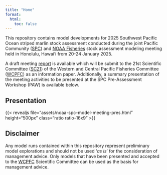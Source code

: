---
title: "Home"
format: 
  html:
    toc: false
---

This repository contains model developments for 2025 Southwest Pacific Ocean striped marlin stock assessment conducted during the joint Pacific Community ([SPC](https://fame.spc.int/key-work-areas/stock-assessment)) and [NOAA Fisheries](https://www.fisheries.noaa.gov/about/pacific-islands-fisheries-science-center) stock assessment modeling meeting held in Honolulu, Hawai'i from 20-24 January 2025.

A draft meeting [report](https://n-ducharmebarth-noaa.github.io/2025-swpo-mls-meeting/assets/noaa-spc-model-meeting-report.html) is available which will be submit to the 21st Scientific Committee ([SC21](https://meetings.wcpfc.int/meetings/sc21)) of the Western and Central Pacific Fisheries Committee ([WCPFC](https://www.wcpfc.int/)) as an information paper. Additionally, a summary presentation of the meeting activities to be presented at the SPC Pre-Assessment Workshop (PAW) is available below.

## Presentation

{{< revealjs file="assets/noaa-spc-model-meeting-pres.html" height="500px" class="ratio ratio-16x9" >}}

## Disclaimer

Any model runs contained within this repository represent preliminary model explorations and should not be used '*as is*' for the consideration of management advice. Only models that have been presented and accepted to the [WCPFC](https://www.wcpfc.int/) Scientific Committee can be used as the basis for management advice.
